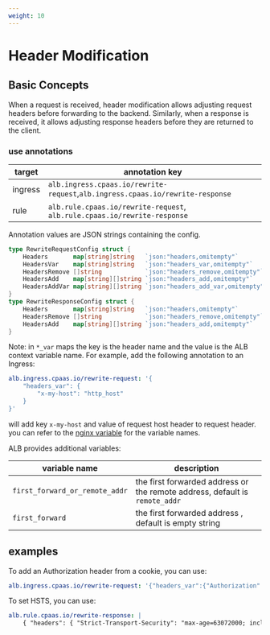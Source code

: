 ```yaml
---
weight: 10
---
```


# Header Modification
## Basic Concepts
When a request is received, header modification allows adjusting request headers before forwarding to the backend.
Similarly, when a response is received, it allows adjusting response headers before they are returned to the client.
### use annotations
| target  | annotation key                         |
|---------|----------------------------------------|
| ingress | `alb.ingress.cpaas.io/rewrite-request`,`alb.ingress.cpaas.io/rewrite-response` |
| rule    | `alb.rule.cpaas.io/rewrite-request`, `alb.rule.cpaas.io/rewrite-response`  |

Annotation values are JSON strings containing the config.
```go
type RewriteRequestConfig struct {
	Headers       map[string]string   `json:"headers,omitempty"`         // set header
	HeadersVar    map[string]string   `json:"headers_var,omitempty"`     // set header, which values are variable name 
	HeadersRemove []string            `json:"headers_remove,omitempty"`  // remove header
	HeadersAdd    map[string][]string `json:"headers_add,omitempty"`     // add header, which values could be multiple
	HeadersAddVar map[string][]string `json:"headers_add_var,omitempty"` // add header, which values could be multiple and which values are variable name
}
type RewriteResponseConfig struct {
	Headers       map[string]string   `json:"headers,omitempty"`         // set header
	HeadersRemove []string            `json:"headers_remove,omitempty"`  // remove header
	HeadersAdd    map[string][]string `json:"headers_add,omitempty"`     // add header, which values could be multiple
}
```
Note: in `*_var` maps the key is the header name and the value is the ALB context variable name.
For example, add the following annotation to an Ingress:
```yaml
alb.ingress.cpaas.io/rewrite-request: '{
    "headers_var": {
        "x-my-host": "http_host"
    }
}'
```
will add key `x-my-host` and value of request host header to request header.
you can refer to the [nginx variable](http://nginx.org/en/docs/varindex.html) for the variable names.

ALB provides additional variables:

| variable name                  | description                                                                 |
|--------------------------------|-----------------------------------------------------------------------------|
| `first_forward_or_remote_addr` | the first forwarded address or the remote address, default is `remote_addr` |
| `first_forward`                | the first forwarded address , default is empty string                       |

## examples
To add an Authorization header from a cookie, you can use:
```yaml
alb.ingress.cpaas.io/rewrite-request: '{"headers_var":{"Authorization":"cookie_auth_token"}}'
```

To set HSTS, you can use:
```yaml
alb.rule.cpaas.io/rewrite-response: |
    { "headers": { "Strict-Transport-Security": "max-age=63072000; includeSubDomains; preload"} }
```

